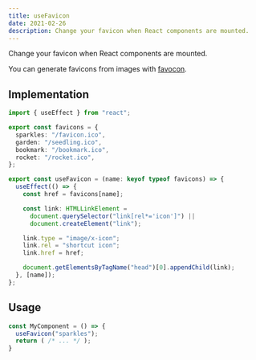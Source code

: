 ```yaml
---
title: useFavicon
date: 2021-02-26
description: Change your favicon when React components are mounted.
---
```


Change your favicon when React components are mounted. 

You can generate favicons from images with [favocon](https://crates.io/crates/favocon).

## Implementation

```ts
import { useEffect } from "react";

export const favicons = {
  sparkles: "/favicon.ico",
  garden: "/seedling.ico",
  bookmark: "/bookmark.ico",
  rocket: "/rocket.ico",
};

export const useFavicon = (name: keyof typeof favicons) => {
  useEffect(() => {
    const href = favicons[name];

    const link: HTMLLinkElement =
      document.querySelector("link[rel*='icon']") ||
      document.createElement("link");

    link.type = "image/x-icon";
    link.rel = "shortcut icon";
    link.href = href;

    document.getElementsByTagName("head")[0].appendChild(link);
  }, [name]);
};
```

## Usage

```ts
const MyComponent = () => {
  useFavicon("sparkles");
  return ( /* ... */ );
}
```
